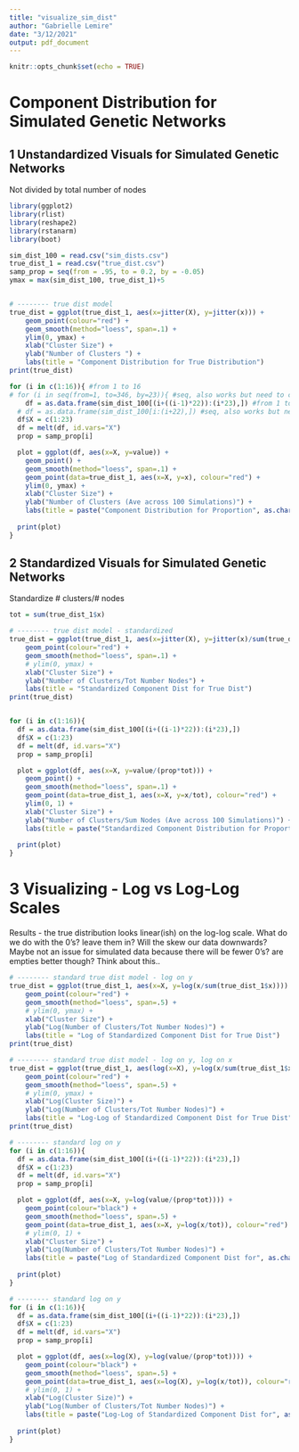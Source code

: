 ```yaml
---
title: "visualize_sim_dist"
author: "Gabrielle Lemire"
date: "3/12/2021"
output: pdf_document
---
```


```r
knitr::opts_chunk$set(echo = TRUE)
```

# Component Distribution for Simulated Genetic Networks

## 1 Unstandardized Visuals for Simulated Genetic Networks

Not divided by total number of nodes

```r
library(ggplot2)
library(rlist)
library(reshape2)
library(rstanarm)
library(boot)

sim_dist_100 = read.csv("sim_dists.csv")
true_dist_1 = read.csv("true_dist.csv")
samp_prop = seq(from = .95, to = 0.2, by = -0.05)
ymax = max(sim_dist_100, true_dist_1)+5


# -------- true dist model
true_dist = ggplot(true_dist_1, aes(x=jitter(X), y=jitter(x))) +
    geom_point(colour="red") +
    geom_smooth(method="loess", span=.1) +
    ylim(0, ymax) +
    xlab("Cluster Size") +
    ylab("Number of Clusters ") +
    labs(title = "Component Distribution for True Distribution")
print(true_dist)

for (i in c(1:16)){ #from 1 to 16
# for (i in seq(from=1, to=346, by=23)){ #seq, also works but need to change prop line
    df = as.data.frame(sim_dist_100[(i+((i-1)*22)):(i*23),]) #from 1 to 16
  # df = as.data.frame(sim_dist_100[i:(i+22),]) #seq, also works but need to change prop line
  df$X = c(1:23)
  df = melt(df, id.vars="X")
  prop = samp_prop[i]

  plot = ggplot(df, aes(x=X, y=value)) +
    geom_point() +
    geom_smooth(method="loess", span=.1) +
    geom_point(data=true_dist_1, aes(x=X, y=x), colour="red") +
    ylim(0, ymax) +
    xlab("Cluster Size") +
    ylab("Number of Clusters (Ave across 100 Simulations)") +
    labs(title = paste("Component Distribution for Proportion", as.character(prop), "\n True Distribution in Red"))
  
  print(plot)
}
```

## 2 Standardized Visuals for Simulated Genetic Networks

Standardize # clusters/# nodes

```r
tot = sum(true_dist_1$x)

# -------- true dist model - standardized
true_dist = ggplot(true_dist_1, aes(x=jitter(X), y=jitter(x)/sum(true_dist_1$x))) +
    geom_point(colour="red") +
    geom_smooth(method="loess", span=.1) +
    # ylim(0, ymax) +
    xlab("Cluster Size") +
    ylab("Number of Clusters/Tot Number Nodes") +
    labs(title = "Standardized Component Dist for True Dist")
print(true_dist)


for (i in c(1:16)){ 
  df = as.data.frame(sim_dist_100[(i+((i-1)*22)):(i*23),])
  df$X = c(1:23)
  df = melt(df, id.vars="X")
  prop = samp_prop[i]

  plot = ggplot(df, aes(x=X, y=value/(prop*tot))) +
    geom_point() +
    geom_smooth(method="loess", span=.1) +
    geom_point(data=true_dist_1, aes(x=X, y=x/tot), colour="red") +
    ylim(0, 1) +
    xlab("Cluster Size") +
    ylab("Number of Clusters/Sum Nodes (Ave across 100 Simulations)") +
    labs(title = paste("Standardized Component Distribution for Proportion", as.character(prop), "\n True Distribution in Red"))
  
  print(plot)
}
```

# 3 Visualizing - Log vs Log-Log Scales

Results - the true distribution looks linear(ish) on the log-log scale.
What do we do with the 0's? leave them in? Will the skew our data downwards? Maybe not an issue for simulated data because there will be fewer 0's? are empties better though? Think about this..

```r
# -------- standard true dist model - log on y
true_dist = ggplot(true_dist_1, aes(x=X, y=log(x/sum(true_dist_1$x)))) +
    geom_point(colour="red") +
    geom_smooth(method="loess", span=.5) +
    # ylim(0, ymax) +
    xlab("Cluster Size") +
    ylab("Log(Number of Clusters/Tot Number Nodes)") +
    labs(title = "Log of Standardized Component Dist for True Dist")
print(true_dist)

# -------- standard true dist model - log on y, log on x
true_dist = ggplot(true_dist_1, aes(log(x=X), y=log(x/sum(true_dist_1$x)))) +
    geom_point(colour="red") +
    geom_smooth(method="loess", span=.5) +
    # ylim(0, ymax) +
    xlab("Log(Cluster Size)") +
    ylab("Log(Number of Clusters/Tot Number Nodes)") +
    labs(title = "Log-Log of Standardized Component Dist for True Dist")
print(true_dist)

# -------- standard log on y
for (i in c(1:16)){ 
  df = as.data.frame(sim_dist_100[(i+((i-1)*22)):(i*23),])
  df$X = c(1:23)
  df = melt(df, id.vars="X")
  prop = samp_prop[i]

  plot = ggplot(df, aes(x=X, y=log(value/(prop*tot)))) +
    geom_point(colour="black") +
    geom_smooth(method="loess", span=.5) +
    geom_point(data=true_dist_1, aes(x=X, y=log(x/tot)), colour="red") +
    # ylim(0, 1) +
    xlab("Cluster Size") +
    ylab("Log(Number of Clusters/Tot Number Nodes)") +
    labs(title = paste("Log of Standardized Component Dist for", as.character(prop), "vs True Dist"))
         
  print(plot)
}

# -------- standard log on y
for (i in c(1:16)){ 
  df = as.data.frame(sim_dist_100[(i+((i-1)*22)):(i*23),])
  df$X = c(1:23)
  df = melt(df, id.vars="X")
  prop = samp_prop[i]

  plot = ggplot(df, aes(x=log(X), y=log(value/(prop*tot)))) +
    geom_point(colour="black") +
    geom_smooth(method="loess", span=.5) +
    geom_point(data=true_dist_1, aes(x=log(X), y=log(x/tot)), colour="red") +
    # ylim(0, 1) +
    xlab("Log(Cluster Size)") +
    ylab("Log(Number of Clusters/Tot Number Nodes)") +
    labs(title = paste("Log-Log of Standardized Component Dist for", as.character(prop), "vs True Dist"))
         
  print(plot)
}
```

